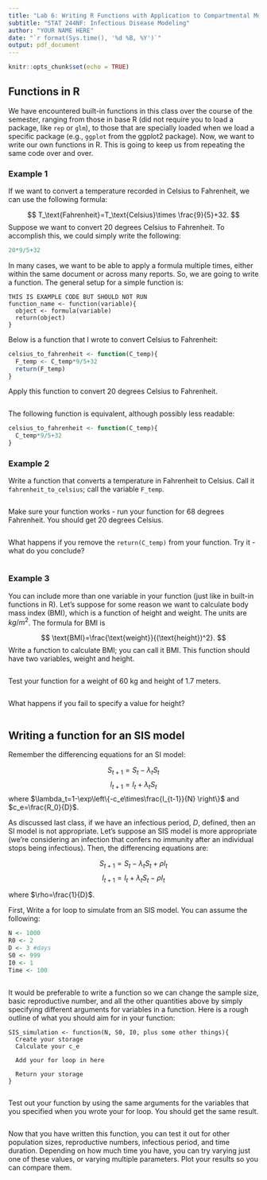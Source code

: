 ---
title: "Lab 6: Writing R Functions with Application to Compartmental Models"
subtitle: "STAT 244NF: Infectious Disease Modeling"
author: "YOUR NAME HERE"
date: "`r format(Sys.time(), '%d %B, %Y')`"
output: pdf_document
---

```{r setup, include=FALSE}
knitr::opts_chunk$set(echo = TRUE)
```

## Functions in R

We have encountered built-in functions in this class over the course of the semester, ranging from those in base R (did not require you to load a package, like `rep` or `glm`), to those that are specially loaded when we load a specific package (e.g., `ggplot` from the ggplot2 package). Now, we want to write our own functions in R. This is going to keep us from repeating the same code over and over.

### Example 1

If we want to convert a temperature recorded in Celsius to Fahrenheit, we can use the following formula:

$$
T_\text{Fahrenheit}=T_\text{Celsius}\times \frac{9}{5}+32.
$$
Suppose we want to convert 20 degrees Celsius to Fahrenheit. To accomplish this, we could simply write the following:

```{r}
20*9/5+32
```
In many cases, we want to be able to apply a formula multiple times, either within the same document or across many reports. So, we are going to write a function. The general setup for a simple function is:

```
THIS IS EXAMPLE CODE BUT SHOULD NOT RUN
function_name <- function(variable){
  object <- formula(variable)
  return(object)
}
```
Below is a function that I wrote to convert Celsius to Fahrenheit:

```{r}
celsius_to_fahrenheit <- function(C_temp){
  F_temp <- C_temp*9/5+32
  return(F_temp)
}
```

Apply this function to convert 20 degrees Celsius to Fahrenheit.

```{r}

```

The following function is equivalent, although possibly less readable:

```{r}
celsius_to_fahrenheit <- function(C_temp){
  C_temp*9/5+32
}
```

### Example 2

Write a function that converts a temperature in Fahrenheit to Celsius. Call it `fahrenheit_to_celsius`; call the variable `F_temp`.

```{r}

```

Make sure your function works - run your function for 68 degrees Fahrenheit. You should get 20 degrees Celsius.

```{r}

```

What happens if you remove the `return(C_temp)` from your function. Try it - what do you conclude?

```{r}

```

### Example 3

You can include more than one variable in your function (just like in built-in functions in R). Let's suppose for some reason we want to calculate body mass index (BMI), which is a function of height and weight. The units are $kg/m^2$. The formula for BMI is

$$
\text{BMI}=\frac{\text{weight}}{(\text{height})^2}.
$$
Write a function to calculate BMI; you can call it BMI. This function should have two variables, weight and height.

```{r}

```

Test your function for a weight of 60 kg and height of 1.7 meters.

```{r}

```

What happens if you fail to specify a value for height?

```{r}

```


## Writing a function for an SIS model

Remember the differencing equations for an SI model:

$$
S_{t+1}=S_t-\lambda_tS_t
$$
$$
I_{t+1}=I_t+\lambda_tS_t
$$
where $\lambda_t=1-\exp\left\{-c_e\times\frac{I_{t-1}}{N} \right\}$ and $c_e=\frac{R_0}{D}$.

As discussed last class, if we have an infectious period, $D$, defined, then an SI model is not appropriate. Let's suppose an SIS model is more appropriate (we're considering an infection that confers no immunity after an individual stops being infectious). Then, the differencing equations are:

$$
S_{t+1}=S_t-\lambda_tS_t+\rho I_t
$$
$$
I_{t+1}=I_t+\lambda_tS_t-\rho I_t
$$

where $\rho=\frac{1}{D}$.

First, Write a for loop to simulate from an SIS model. You can assume the following: 

```{r}
N <- 1000
R0 <- 2
D <- 3 #days
S0 <- 999
I0 <- 1
Time <- 100
```

```{r}

```

It would be preferable to write a function so we can change the sample size, basic reproductive number, and all the other quantities above by simply specifying different arguments for variables in a function. Here is a rough outline of what you should aim for in your function:

```
SIS_simulation <- function(N, S0, I0, plus some other things){
  Create your storage
  Calculate your c_e
  
  Add your for loop in here
  
  Return your storage
}
```
```{r}

```

Test out your function by using the same arguments for the variables that you specified when you wrote your for loop. You should get the same result.

```{r}

```

Now that you have written this function, you can test it out for other population sizes, reproductive numbers, infectious period, and time duration. Depending on how much time you have, you can try varying just one of these values, or varying multiple parameters. Plot your results so you can compare them.

```{r}

```


